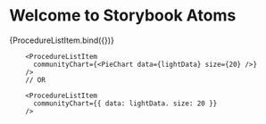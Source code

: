
<Meta title="Molecules/ProcedureListItem" component={ProcedureListItem} />

# Welcome to Storybook Atoms

<Canvas>
  <Story
    name="ProcedureListItem"
    args={{
      title:
        'Forschung zu Kernreaktoren der IV. Generation vorantreiben - Energieversorgung in Deutschland sichern',
      subtitle: 'Energieversorgung in Deutschland sichern',
      voted: true,
      votes: 22736,
      date: new Date('2021-04-15'),
      communityChart: {
        size: 20,
        data: lightData,
      },
      governmentChart: {
        size: 20,
        data: lightData,
      },
    }}
  >
    {ProcedureListItem.bind({})}
  </Story>
</Canvas>

<Canvas>
  <Story name="As Components">
    <ProcedureListItemStory />
  </Story>
</Canvas>

```tsx
    <ProcedureListItem
      communityChart={<PieChart data={lightData} size={20} />}
    />
    // OR

    <ProcedureListItem
      communityChart={{ data: lightData. size: 20 }}
    />
```
